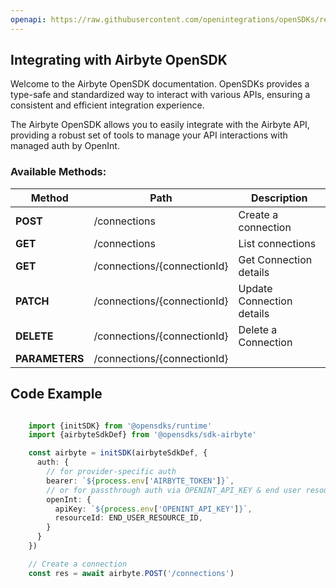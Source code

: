 ```yaml
---
openapi: https://raw.githubusercontent.com/openintegrations/openSDKs/refs/heads/main/sdks/sdk-airbyte/airbyte_connections_v1.oas.json
---
```


## Integrating with Airbyte OpenSDK 

Welcome to the Airbyte OpenSDK documentation. OpenSDKs provides a type-safe and standardized way to interact with various APIs, ensuring a consistent and efficient integration experience.

The Airbyte OpenSDK allows you to easily integrate with the Airbyte API, providing a robust set of tools to manage your API interactions with managed auth by OpenInt. 

### Available Methods:

| Method | Path | Description |
|--------|------|-------------|
| **POST** | /connections | Create a connection
| **GET** | /connections | List connections
| **GET** | /connections/{connectionId} | Get Connection details
| **PATCH** | /connections/{connectionId} | Update Connection details
| **DELETE** | /connections/{connectionId} | Delete a Connection
| **PARAMETERS** | /connections/{connectionId} | 


## Code Example

```typescript

    import {initSDK} from '@opensdks/runtime'
    import {airbyteSdkDef} from '@opensdks/sdk-airbyte'

    const airbyte = initSDK(airbyteSdkDef, {
      auth: {
        // for provider-specific auth
        bearer: `${process.env['AIRBYTE_TOKEN']}`,
        // or for passthrough auth via OPENINT_API_KEY & end user resourceId
        openInt: {
          apiKey: `${process.env['OPENINT_API_KEY']}`,
          resourceId: END_USER_RESOURCE_ID,
        }
      }
    })

    // Create a connection
    const res = await airbyte.POST('/connections')
```
